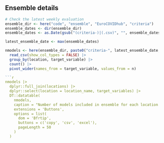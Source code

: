 ## Ensemble details

<!--- Number of models included in the ensemble for each country and target --->
```r
# Check the latest weekly evaluation
ensemble_dir <- here("code", "ensemble", "EuroCOVIDhub", "criteria")
ensemble_dates <- dir(ensemble_dir)
ensemble_dates <- as.Date(gsub("(criteria-)|(.csv)", "", ensemble_dates))

latest_ensemble_date <- max(ensemble_dates)

nmodels <- here(ensemble_dir, paste0("criteria-", latest_ensemble_date, ".csv")) |>
  read_csv(show_col_types = FALSE) |>
  group_by(location, target_variable) |> 
  count() |> 
  pivot_wider(names_from = target_variable, values_from = n) 

```r
nmodels |> 
  dplyr::full_join(locations) |> 
  dplyr::select(location = location_name, target_variables) |> 
  DT::datatable(
    nmodels, 
    caption = "Number of models included in ensemble for each location and target",
    extensions = 'Buttons',
    options = list(
      dom = 'Bfrtip',
      buttons = c('copy', 'csv', 'excel'),
      pageLength = 50
    )
  )
```
